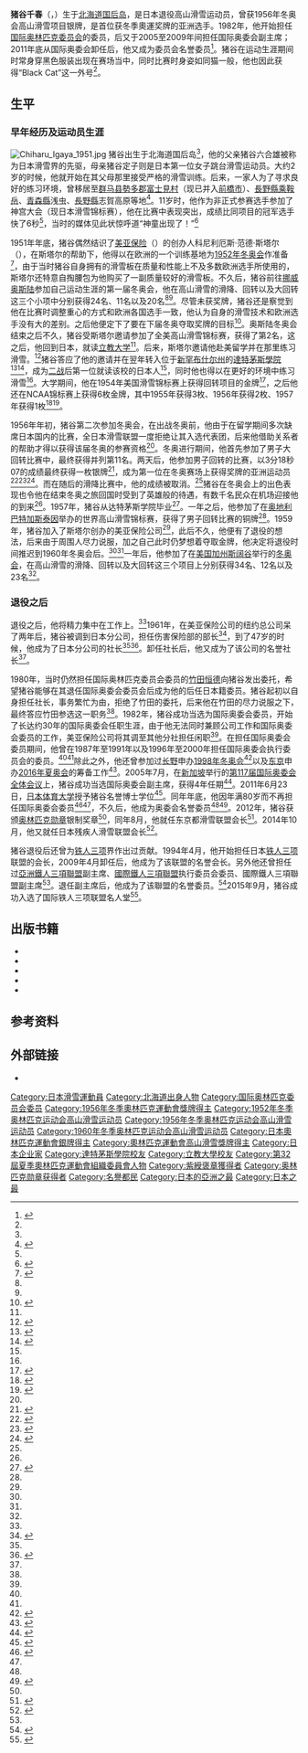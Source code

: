 {{NoteTA|G1=Sports}}
{{Infobox alpine ski racer
|name           = 猪谷千春
|image          = Chiharu Igaya 1956b.jpg
|image_size     = 250px
|caption        = 猪谷千春，摄于1956年
|country        = {{JPN}}
|disciplines    = [[小回转|小回转]]、[[大回转|大回转]]、[[滑降|滑降]]、混合式滑雪
|club           = 达特茅斯大绿（{{lang|en|Dartmouth Big Green}}）
|skis           = 
|boots          = 
|bindings       = 
|sponsor        = 
|birth_date     = {{birth date and age|1931|5|20}}<ref name=sr>{{cite web|url=http://www.sports-reference.com/olympics/athletes/ig/chiharu-igaya-1.html |title=Chiharu Igaya |website=sports-reference.com |accessdate=2016-03-10 |archiveurl=https://web.archive.org/web/20161203084736/http://www.sports-reference.com/olympics/athletes/ig/chiharu-igaya-1.html |archivedate=2016-12-03 |deadurl=yes }}</ref>
|birth_place    = {{EOJ}}[[北海道|北海道]][[国后郡|国后郡]][[泊村_(北海道根室振興局)|泊村]]<ref name="oajp1">{{cite web|url=http://www.oaj.jp/interview/03_igaya/|script-title=ja:猪谷千春さんインタビュー|publisher={{lang|ja|日本オリンピアンズ協会}}|accessdate=2016-03-10|archive-date=2019-10-01|archive-url=https://web.archive.org/web/20191001032911/http://www.oaj.jp/interview/03_igaya/|dead-url=no}}</ref>
|death_date     = 
|death_place    = 
|height         = 
|weight         = 
|wcdebut        = 
|retired        = 
|website        = 
|olympicteams   = 3–（[[1952年冬季奥林匹克运动会高山滑雪比赛|1952]]、[[1956年冬季奥林匹克运动会高山滑雪比赛|1956]]、[[1960年冬季奥林匹克运动会高山滑雪比赛|1960]]）
|olympicmedals  = 1
|olympicgolds   = 0
|worldsteams    = 4–（[[1952年冬季奥林匹克运动会高山滑雪比赛|1952]]、[[1956年冬季奥林匹克运动会高山滑雪比赛|1956]]、[[1958年世界高山滑雪錦標賽|1958]]、[[1960年冬季奥林匹克运动会高山滑雪比赛|1960]]）<br>''包括奥运会''
|worldsmedals   = 2
|worldsgolds    = 0
|wcseasons      = 
|wcwins         = 
|wcpodiums      = 
|wcoveralls     = 
|wctitles       = 
|show-medals    = 
|medaltemplates = 
{{MedalSport|男子[[高山滑雪|高山滑雪]]}}
{{MedalCountry|{{JPN}}}}
{{MedalCompetition | [[冬季奥林匹克运动会|冬季奥林匹克运动会]]}}
{{MedalSilver| [[1956年冬季奥林匹克运动会|1956 科蒂纳丹佩佐]] | [[1956年冬季奥林匹克运动会高山滑雪比赛|回转]]}}
{{MedalCompetition | [[世界高山滑雪錦標賽|世界高山滑雪錦標賽]]}}
{{MedalBronze| [[1958年世界高山滑雪錦標賽|1958 巴特加斯泰因]] | 回转}}
}}
'''猪谷千春'''（{{jpn|j=猪谷 千春|hg=いがや ちはる|rm=Igaya Chiharu}}，{{bd|1931年|5月20日||}}）生于[[北海道|北海道]][[国后岛|国后岛]]，是日本退役高山滑雪运动员，曾获1956年冬奥会高山滑雪项目银牌，是首位获冬季奧運奖牌的亚洲选手。1982年，他开始担任[[国际奥林匹克委员会|国际奥林匹克委员会]]的委员，后又于2005至2009年间担任国际奥委会副主席；2011年底从国际奥委会卸任后，他又成为委员会名誉委员<ref name="iocprofile">{{cite web|url=http://www.olympic.org/mr-chiharu-igaya|title=Mr Chiharu IGAYA | Japan | IOC Member since 1982|accessdate=2016-03-15|publisher=International Olympic Committee|archive-date=2020-12-03|archive-url=https://web.archive.org/web/20201203062804/https://www.olympic.org/mr-chiharu-igaya|dead-url=no}}</ref>。猪谷在运动生涯期间时常身穿黑色服装出现在赛场当中，同时比赛时身姿如同猫一般，他也因此获得“Black Cat”这一外号<ref name="ssf"/>。

==生平==
===早年经历及运动员生涯===
[[File:Chiharu_Igaya_1951.jpg|thumb]]
猪谷出生于北海道国后岛<ref name="oajp1"/>，他的父亲猪谷六合雄被称为日本滑雪界的先驱，母亲猪谷定子则是日本第一位女子跳台滑雪运动员。大约2岁的时候，他就开始在其父母那里接受严格的滑雪训练。后来，一家人为了寻求良好的练习环境，曾移居至[[群马县|群马县]][[勢多郡|勢多郡]][[富士見村|富士見村]]（现已并入[[前橋市|前橋市]]）、[[長野縣|長野縣]][[乘鞍岳|乘鞍岳]]、[[青森縣|青森縣]]浅虫、[[長野縣|長野縣]]志賀高原等地<ref name="yomiuri20171228">{{Cite news|script-title=ja:冬のオリンピックこぼれ話 - “スキー一家”努力の「銀」【１９５６年 コルティナダンペッツォ】|newspaper=[[讀賣新聞|讀賣新聞]]|date=2017-12-28|url=http://www.yomiuri.co.jp/olympic/2018/feature/20171228-OYT8T50002.html|accessdate=2018-02-19|archiveurl=https://archive.today/20191001025637/https://www.yomiuri.co.jp/olympic/2018/feature/20171228-OYT8T50002.html|archivedate=2019-10-01|dead-url=no}}</ref>。11岁时，他作为非正式参赛选手参加了神宫大会（现日本滑雪锦标赛），他在比赛中表现突出，成绩比同项目的冠军选手快了6秒<ref name="dartmouth200606"/>，当时的媒体见此状惊呼道“神童出现了！”<ref>{{cite web|url=http://www.yomiuri.co.jp/local/tochigi/feature/CO005276/20150301-OYTAT50010.html|script-title=ja:冬季大会　日本人初メダル|date=2015-03-01|accessdate=2016-03-15|publisher=[[讀賣新聞|讀賣新聞]]|archive-date=2019-01-30|archive-url=https://web.archive.org/web/20190130112036/https://www.yomiuri.co.jp/local/tochigi/feature/CO005276/20150301-OYTAT50010.html|dead-url=no}}</ref>

1951年年底，猪谷偶然结识了[[美亚保险|美亚保险]]（{{lang|en|AIU Insurance Company}}）的创办人科尼利厄斯·范德·斯塔尔（{{lang|en|Cornelius Vander Starr}}），在斯塔尔的帮助下，他得以在欧洲的一个训练基地为[[1952年冬季奥林匹克运动会|1952年冬奥会]]作准备<ref name="ivy50">{{cite web|url=http://www.ivy50.com/story.aspx?sid=1/30/2007|title=Chiharu Igaya|publisher=[[常春藤联盟|Ivy League]] at 50|date=2007-01-30|accessdate=2016-03-15|archive-date=2016-12-25|archive-url=https://web.archive.org/web/20161225050608/http://ivy50.com/story.aspx?sid=1%2F30%2F2007|dead-url=no}}</ref>，由于当时猪谷自身拥有的滑雪板在质量和性能上不及多数欧洲选手所使用的，斯塔尔还特意自掏腰包为他购买了一副质量较好的滑雪板。不久后，猪谷前往[[挪威|挪威]][[奥斯陆|奥斯陆]]参加自己运动生涯的第一届冬奥会，他在高山滑雪的滑降、回转以及大回转这三个小项中分别获得24名、11名以及20名<ref name=sr/><ref name="japantopleague"/>。尽管未获奖牌，猪谷还是察觉到他在比赛时调整重心的方式和欧洲各国选手一致，他认为自身的滑雪技术和欧洲选手没有大的差别。之后他便定下了要在下届冬奥夺取奖牌的目标<ref name="oajp2">{{cite web|url=http://www.oaj.jp/interview/03_igaya/002.html|script-title=ja:猪谷千春さんインタビュー02|publisher={{lang|ja|日本オリンピアンズ協会}}|accessdate=2019-10-01|archive-date=2019-10-01|archive-url=https://web.archive.org/web/20191001032902/http://www.oaj.jp/interview/03_igaya/002.html|dead-url=no}}</ref>。奥斯陆冬奥会结束之后不久，猪谷受斯塔尔邀请参加了全美高山滑雪锦标赛，获得了第2名，这之后，他回到日本，就读[[立教大学|立教大学]]<ref name="dartmouth200606"/>。后来，斯塔尔邀请他赴美留学并在那里练习滑雪。<ref name="ssf">{{cite web|url=https://www.ssf.or.jp/Portals/0/history/pdf/story_06.pdf|script-title=ja:オリンピアンかく語りき Story6：猪谷千春|publisher={{lang|ja|笹川スポーツ財団}}|accessdate=2016-03-15|deadurl=yes|archiveurl=https://web.archive.org/web/20190702160443/https://www.ssf.or.jp/Portals/0/history/pdf/story_06.pdf|archivedate=2016-03-15}}</ref>猪谷答应了他的邀请并在翌年转入位于[[新罕布什尔州|新罕布什尔州]]的[[達特茅斯學院|達特茅斯學院]]<ref name="dartmouth200606">{{cite web|url=http://www.dartmouth.edu/~news/releases/2006/06/11g.html|title=Dartmouth Commencement 2006|publisher=Dartmouth News|date=2006-06-11|accessdate=2016-03-15|archiveurl=https://web.archive.org/web/20160315155818/http://www.dartmouth.edu/~news/releases/2006/06/11g.html|archivedate=2016-03-15|deadurl=yes}}</ref><ref name="japantopleague">{{cite web|url=http://japantopleague.jp/column/excellence/excellence_0058.html|script-title=ja:スポーツのエクセレンス 第58話 メダルを生んだスキー|publisher={{lang|ja|日本トップリーグ連携機構}}|author={{lang|ja|嵯峨寿}}|accessdate=2016-03-15|archive-date=2016-03-15|archive-url=https://web.archive.org/web/20160315155428/http://japantopleague.jp/column/excellence/excellence_0058.html|dead-url=no}}</ref>，成为[[第二次世界大战|二战]]后第一位就读该校的日本人<ref name="ivy50"/>，同时他也得以在更好的环境中练习滑雪<ref name="ssf"/>。大学期间，他在1954年美国滑雪锦标赛上获得回转项目的金牌<ref name=dswrtaa>{{cite news|url=http://news.google.com/newspapers?id=wolaAAAAIBAJ&sjid=9UkDAAAAIBAJ&pg=6921%2C2368719 |newspaper=Deseret News |agency=United Press |title=Dartmouth skier wins Roch trophy at Aspen |date=1954-03-15 |page=4B}}</ref>，之后他还在NCAA锦标赛上获得6枚金牌，其中1955年获得3枚、1956年获得2枚、1957年获得1枚<ref>{{cite web|url=http://archives.ivyleaguesports.com/documents/rb-0304-dartmouth.pdf|title=Dartmouth|publisher=Ivy League Sports|accessdate=2016-03-15|deadurl=yes|archiveurl=https://web.archive.org/web/20160316015945/http://archives.ivyleaguesports.com/documents/rb-0304-dartmouth.pdf|archivedate=2016-03-16}}</ref><ref>{{cite web|url=http://www.dartmouthsports.com/ViewArticle.dbml?ATCLID=208535960|title=NCAA Individual Skiing Champions|publisher=Dartmouth Sports|date=2013-06-28|accessdate=2016-03-15|archive-date=2016-03-16|archive-url=https://web.archive.org/web/20160316003943/http://www.dartmouthsports.com/ViewArticle.dbml?ATCLID=208535960|dead-url=no}}</ref>。

1956年年初，猪谷第二次参加冬奥会，在出战冬奥前，他由于在留学期间多次缺席日本国内的比赛，全日本滑雪联盟一度拒绝让其入选代表团，后来他借助关系者的帮助才得以获得该届冬奥的参赛资格<ref name="oajp2"/>。冬奥进行期间，他首先参加了男子大回转比赛中，最终获得并列第11名。两天后，他参加男子回转的比赛，以3分18秒07的成绩最终获得一枚银牌<ref>{{cite web|url=http://www.jiji.com/jc/2014sochi?p=1956_1&s=medalist|script-title=ja:歴代メダリスト 1956年 コルチナ・ダンペッツォ五輪 銀メダリスト - ソチ五輪特集|publisher=[[時事通信社|時事通信社]]|accessdate=2016-03-15|archive-date=2016-03-15|archive-url=https://web.archive.org/web/20160315151856/http://www.jiji.com/jc/2014sochi?p=1956_1&s=medalist|dead-url=no}}</ref>，成为第一位在冬奥赛场上获得奖牌的亚洲运动员<ref>{{cite web|url=http://sports.ifeng.com/sochi2014/s1/detail_2014_02/22/34069589_0.shtml|title=中国索契冬奥奖牌数超韩国 成为亚洲“老大”|publisher=[[凤凰网|凤凰体育]]|date=2014-02-22|accessdate=2016-03-15|archive-date=2016-03-16|archive-url=https://web.archive.org/web/20160316003030/http://sports.ifeng.com/sochi2014/s1/detail_2014_02/22/34069589_0.shtml|dead-url=no}}</ref><ref>{{cite book|title=Sports Around the World: History, Culture, and Practice|page=265|url=https://books.google.com/books?id=IkLYDgTnMxEC&pg=PA265&lpg=PA265|author=John Nauright|coauthors=Charles Parrish|year=2012|isbn=9781598843002|publisher=ABC-CLIO|accessdate=2016-03-16}}</ref><ref>{{cite web|url=http://thediplomat.com/2014/01/short-track-speed-skating-asias-winter-olympics-discipline/|title=Short Track Speed Skating: Asia's Winter Olympics Discipline|last=Chi|first=Samuel|date=2014-01-30|accessdate=2016-03-16|publisher=[[外交家雜誌|The Diplomat]]|archive-date=2021-01-24|archive-url=https://web.archive.org/web/20210124133604/https://thediplomat.com/2014/01/short-track-speed-skating-asias-winter-olympics-discipline/|dead-url=no}}</ref>。而在随后的滑降比赛中，他的成绩被取消。<ref name=sr/>猪谷在冬奥会上的出色表现也令他在结束冬奥之旅回国时受到了英雄般的待遇，有数千名民众在机场迎接他的到来<ref name="ivy50"/>。1957年，猪谷从达特茅斯学院毕业<ref name="dartmouth200605">{{cite web|url=http://www.dartmouth.edu/~news/releases/2006/05/01d.html|title=Biographical background on 2006 Dartmouth honorary degree recipients CHIHARU IGAYA Dartmouth Class of 1957 (Doctor of Humane Letters)|publisher=Dartmouth News|date=2006-05-01|accessdate=2016-03-15|deadurl=yes|archiveurl=https://web.archive.org/web/20160315211959/http://www.dartmouth.edu/~news/releases/2006/05/01d.html|archivedate=2016年3月15日|df=}}</ref>。一年之后，他参加了在[[奥地利|奥地利]][[巴特加斯泰因|巴特加斯泰因]]举办的世界高山滑雪锦标赛，获得了男子回转比赛的铜牌<ref name="dartmouth200605"/>。1959年，猪谷加入了斯塔尔创办的美亚保险公司<ref name="ivy50"/>，此后不久，他便有了退役的想法，后来由于周围人尽力说服，加之自己此时仍梦想着夺取金牌，他决定将退役时间推迟到1960年冬奥会后。<ref name="ssf"/><ref name="oajp2"/>一年后，他参加了在[[美国|美国]][[加州|加州]][[斯阔谷滑雪渡假胜地|斯阔谷]]举行的[[1960年冬季奥林匹克运动会|冬奥会]]，在高山滑雪的滑降、回转以及大回转这三个项目上分别获得34名、12名以及23名<ref name=sr/>。

===退役之后===
退役之后，他将精力集中在工作上。<ref name="ssf"/>1961年，在美亚保险公司的纽约总公司呆了两年后，猪谷被调到日本分公司，担任伤害保险部的部长<ref name="oajp3">{{cite web|url=http://www.oaj.jp/interview/03_igaya/003.html|script-title=ja:猪谷千春さんインタビュー03|publisher={{lang|ja|日本オリンピアンズ協会}}|accessdate=2016-03-16|archive-date=2019-10-01|archive-url=https://web.archive.org/web/20191001032912/http://www.oaj.jp/interview/03_igaya/003.html|dead-url=no}}</ref>，到了47岁的时候，他成为了日本分公司的社长<ref name="ssf"/><ref>{{cite web|url=http://www.asahi.com/area/gunma/articles/MTW20160122101120001.html|script-title=ja:常に目標立て挑戦今も|publisher=[[朝日新聞|朝日新聞]]|accessdate=2016-03-16|date=2016-01-22|archiveurl=https://web.archive.org/web/20160316073750/http://www.asahi.com/area/gunma/articles/MTW20160122101120001.html|archivedate=2016-03-16|deadurl=no}}</ref>。卸任社长后，他又成为了该公司的名誉社长<ref name="dartmouth200605"/>。

1980年，当时仍然担任国际奥林匹克委员会委员的[[竹田恒德|竹田恒德]]向猪谷发出委托，希望猪谷能够在其退任国际奥委会委员会后成为他的后任日本籍委员。猪谷起初以自身担任社长，事务繁忙为由，拒绝了竹田的委托，后来他在竹田的尽力说服之下，最终答应竹田参选这一职务<ref name="ssf"/>。1982年，猪谷成功当选为国际奥委会委员，开始了长达约30年的国际奥委会任职生涯，由于他无法同时兼顾公司工作和国际奥委会委员的工作，美亚保险公司将其调至其他分社担任闲职<ref name="ssf"/>。在担任国际奥委会委员期间，他曾在1987年至1991年以及1996年至2000年担任国际奥委会执行委员会的委员。<ref name="iocprofile"/><ref name="dartmouth200605"/>除此之外，他还曾参加过[[长野市|长野]]申办[[1998年冬季奥林匹克运动会|1998年冬奥会]]<ref>{{cite web|url=http://www.oneindia.com/2006/09/04/ioc-vice-president-igaya-to-head-2014-bid-commission-1157368216.html|title=IOC vice president Igaya to head 2014 bid commission|publisher=Oneindia|accessdate=2016-03-16|date=2006-09-04|archive-date=2016-03-21|archive-url=https://web.archive.org/web/20160321183035/http://www.oneindia.com/2006/09/04/ioc-vice-president-igaya-to-head-2014-bid-commission-1157368216.html|dead-url=no}}</ref>以及[[东京|东京]]申办[[2016年夏季奥林匹克运动会|2016年夏奥会]]的筹备工作<ref>{{cite web|url=http://www.aroundtherings.com/site/A__31831/Title__Bidding-for-the-Games-2016-Cities-Joust-at-Sportaccord/292/Articles|title=Bidding for the Games: 2016 Cities Joust at Sportaccord|publisher=Around The Rings|date=2009-03-26|accessdate=2016-03-16|archive-date=2018-11-19|archive-url=https://web.archive.org/web/20181119050141/http://aroundtherings.com/site/A__31831/Title__Bidding-for-the-Games-2016-Cities-Joust-at-Sportaccord/292/Articles|dead-url=no}}</ref>。2005年7月，在[[新加坡|新加坡]]举行的[[国际奥林匹克委员会第117次全体会议|第117届国际奥委会全体会议]]上，猪谷成功当选国际奥委会副主席，获得4年任期<ref>{{cite web|url=http://en.people.cn/200507/09/eng20050709_195188.html|title=Nikolaou, Igaya elected new vice-presidents of IOC|publisher=[[人民日报|People's Daily]]|date=2005-07-09|accessdate=2016-03-16|archive-date=2016-03-04|archive-url=https://web.archive.org/web/20160304065815/http://en.people.cn/200507/09/eng20050709_195188.html|dead-url=no}}</ref>。2011年6月23日，[[日本体育大学|日本体育大学]]授予猪谷名誉博士学位<ref>{{cite web|url=http://www.nittai.ac.jp/topics/event/2010624_6235.html|script-title=ja:猪谷 千春氏　日本体育大学名誉博士称号授与式・記念講演会|publisher=日本体育大学|date=2011-06-24|accessdate=2016-03-18|archive-url=https://web.archive.org/web/20160325063930/http://www.nittai.ac.jp/topics/event/2010624_6235.html|archive-date=2016-03-25|dead-url=yes}}</ref>。同年年底，他因年满80岁而不再担任国际奥委会委员<ref>{{cite web|url=http://www.japantimes.co.jp/sports/2011/04/08/sports/ioc-without-japanese-member/|title=IOC without Japanese member|publisher=[[日本时报|The Japan Times]]|date=2011-04-08|accessdate=2016-03-16|archive-date=2016-04-09|archive-url=https://web.archive.org/web/20160409163948/http://www.japantimes.co.jp/sports/2011/04/08/sports/ioc-without-japanese-member/|dead-url=no}}</ref><ref name="sponichi"/>，不久后，他成为奥委会名誉委员<ref name="iocprofile"/><ref>{{cite web|url=http://astc.triathlon.org/news/article/chiharu_igaya_29_year_life_in_office_as_ioc_member|title=Chiharu Igaya, 29 year Life in Office as IOC member|publisher=Asian Triathlon Confederation|date=2012-01-18|accessdate=2016-03-17|archive-date=2016-03-24|archive-url=https://web.archive.org/web/20160324165716/http://astc.triathlon.org/news/article/chiharu_igaya_29_year_life_in_office_as_ioc_member|dead-url=no}}</ref>。2012年，猪谷获颁[[奥林匹克勋章|奥林匹克勋章]]银制奖章<ref name="iocprofile"/>，同年8月，他就任东京都滑雪联盟会长<ref name="sponichi">{{cite web|url=http://www.sponichi.co.jp/sports/news/2011/12/17/kiji/K20111217002260540.html|script-title=ja:アルペンスキー五輪銀メダリスト…猪谷氏が東京都連盟会長に|publisher=[[體育日本|體育日本]]|date=2011-12-17|accessdate=2016-03-17|archive-date=2017-11-12|archive-url=https://web.archive.org/web/20171112163553/http://www.sponichi.co.jp/sports/news/2011/12/17/kiji/K20111217002260540.html|dead-url=no}}</ref>。2014年10月，他又就任日本残疾人滑雪联盟会长<ref>{{cite web|url=http://www.sajd.com/wp-content/uploads/2014/10/20141003-jasd-briefing.pdf|script-title=ja:（特非）日本障害者スキー連盟 新役員体制 発足|publisher={{lang|ja|日本障害者スキー連盟}}|date=2014-10-03|accessdate=2016-03-17|archive-url=https://web.archive.org/web/20160324024644/http://www.sajd.com/wp-content/uploads/2014/10/20141003-jasd-briefing.pdf|archive-date=2016-03-24|dead-url=yes}}</ref>。

猪谷退役后还曾为[[铁人三项|铁人三项]]界作出过贡献。1994年4月，他开始担任日本[[铁人三项|铁人三项]]联盟的会长，2009年4月卸任后，他成为了该联盟的名誉会长。另外他还曾担任过[[亞洲鐵人三項聯盟|亞洲鐵人三項聯盟]]副主席、[[國際鐵人三項聯盟|國際鐵人三項聯盟]]执行委员会委员、國際鐵人三項聯盟副主席<ref name="ituhalloffame"/>。退任副主席后，他成为了该聯盟的名誉委员。<ref>{{cite web|url=http://www.jtu.or.jp/jtu/gaiyou.html|script-title=ja:公益社団法人日本トライアスロン連合(JTU)の概要・歴史|work={{lang|ja|日本トライアスロン連合}}|accessdate=2016-03-17|archive-date=2019-10-24|archive-url=https://web.archive.org/web/20191024060206/http://www.jtu.or.jp/jtu/gaiyou.html|dead-url=no}}</ref>2015年9月，猪谷成功入选了国际铁人三项联盟名人堂<ref name="ituhalloffame">{{cite web|url=http://triathlon.competitor.com/2015/09/news/itu-announces-2015-hall-of-fame-inductees_121818|title=ITU Announces 2015 Hall Of Fame Inductees|date=2015-09-08|accessdate=2016-03-17|publisher=Triathlete.com|archive-url=https://web.archive.org/web/20160323064055/http://triathlon.competitor.com/2015/09/news/itu-announces-2015-hall-of-fame-inductees_121818|archive-date=2016-03-23|dead-url=yes}}</ref>。

==出版书籍==
* {{cite book|script-title=ja:近代スキー 初歩からアルペンまで|year=1959|publisher={{lang|ja|[[日本经济新闻|日本経済新聞社]]}}|author=猪谷千春|asin=B000JARGDA|asin-tld=jp}}
* {{cite book|script-title=ja:近代スキー 基礎と応用|year=1959|publisher={{lang|ja|日本経済新聞社}}|author=猪谷千春|asin=B000JASWHE|asin-tld=jp}}
* {{cite book|script-title=ja:パラレルへの近道|coauthors=猪谷六合雄|year=1959|publisher={{lang|ja|日刊スポーツ新聞社}}|author=猪谷千春|asin=B000JAP9GQ|asin-tld=jp}}
* {{cite book|script-title=ja:わが人生のシュプール|year=1994|publisher={{lang|ja|ベースボール・マガジン社}}|author=猪谷千春|isbn=9784583031095}}
* {{cite book|script-title=ja:IOC―オリンピックを動かす巨大組織―|year=2013|publisher=[[新潮社|新潮社]]|isbn=9784103334910|author=猪谷千春}}

==参考资料==
{{reflist|2}}

==外部链接==
{{Commonscat-inline|Chiharu Igaya}}
* {{FIS|S=AL|ID=26580}}

{{Authority control}}
{{DEFAULTSORT:Igaya, Chiharu}}
[[Category:日本滑雪運動員|Category:日本滑雪運動員]]
[[Category:北海道出身人物|Category:北海道出身人物]]
[[Category:国际奥林匹克委员会委员|Category:国际奥林匹克委员会委员]]
[[Category:1956年冬季奧林匹克運動會獎牌得主|Category:1956年冬季奧林匹克運動會獎牌得主]]
[[Category:1952年冬季奥林匹克运动会高山滑雪运动员|Category:1952年冬季奥林匹克运动会高山滑雪运动员]]
[[Category:1956年冬季奥林匹克运动会高山滑雪运动员|Category:1956年冬季奥林匹克运动会高山滑雪运动员]]
[[Category:1960年冬季奥林匹克运动会高山滑雪运动员|Category:1960年冬季奥林匹克运动会高山滑雪运动员]]
[[Category:日本奧林匹克運動會銀牌得主|Category:日本奧林匹克運動會銀牌得主]]
[[Category:奧林匹克運動會高山滑雪獎牌得主|Category:奧林匹克運動會高山滑雪獎牌得主]]
[[Category:日本企业家|Category:日本企业家]]
[[Category:達特茅斯學院校友|Category:達特茅斯學院校友]]
[[Category:立教大學校友|Category:立教大學校友]]
[[Category:第32屆夏季奧林匹克運動會組織委員會人物|Category:第32屆夏季奧林匹克運動會組織委員會人物]]
[[Category:紫綬褒章獲得者|Category:紫綬褒章獲得者]]
[[Category:奥林匹克勋章获得者|Category:奥林匹克勋章获得者]]
[[Category:名譽都民|Category:名譽都民]]
[[Category:日本的亞洲之最|Category:日本的亞洲之最]]
[[Category:日本之最|Category:日本之最]]